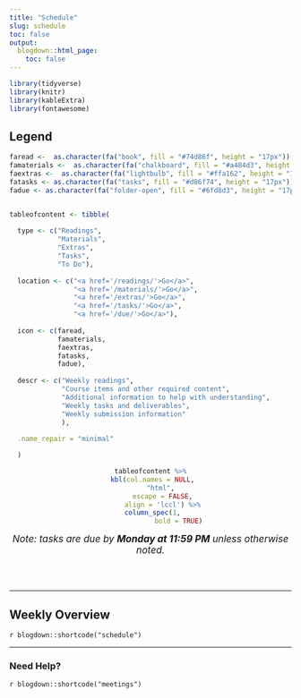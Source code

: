 ```yaml
---
title: "Schedule"
slug: schedule
toc: false
output:
  blogdown::html_page:
    toc: false
---
```


```r
library(tidyverse)
library(knitr)
library(kableExtra)
library(fontawesome)
```

## Legend

```r
faread <-  as.character(fa("book", fill = "#74d86f", height = "17px"))
famaterials <-  as.character(fa("chalkboard", fill = "#a484d3", height = "17px"))
faextras <-  as.character(fa("lightbulb", fill = "#ffa162", height = "17px"))
fatasks <- as.character(fa("tasks", fill = "#d86f74", height = "17px"))
fadue <- as.character(fa("folder-open", fill = "#6fd8d3", height = "17px"))


tableofcontent <- tibble(
  
  type <- c("Readings", 
            "Materials",
            "Extras",
            "Tasks",
            "To Do"),
  
  location <- c("<a href='/readings/'>Go</a>",
                "<a href='/materials/'>Go</a>",
                "<a href='/extras/'>Go</a>",
                "<a href='/tasks/'>Go</a>",
                "<a href='/due/'>Go</a>"),
  
  icon <- c(faread,
            famaterials,
            faextras,
            fatasks,
            fadue),
  
  descr <- c("Weekly readings",
             "Course items and other required content",
             "Additional information to help with understanding",
             "Weekly tasks and deliverables",
             "Weekly submission information"
             ),
  
  .name_repair = "minimal"

  ) 
```

<center>
```r
tableofcontent %>%
  kbl(col.names = NULL, 
      "html", 
      escape = FALSE,
      align = 'lccl') %>%
  column_spec(1, 
              bold = TRUE)
```
</center>

<center>
<span style="font-size:17px"><i>Note: tasks are due by <b>Monday at 11:59 PM</b> unless otherwise noted.</i></span>
</center>
<br>
<br>

<hr style"width:50%; margin-left:25% !important; margin-right:25% !important;" />

## Weekly Overview 

`r blogdown::shortcode("schedule")` 
<!-- .date and .title are #ffffff in schedule.html --> 
<br>

<hr style"width:50%; margin-left:25% !important; margin-right:25% !important;" />

### Need Help?

`r blogdown::shortcode("meetings")`

